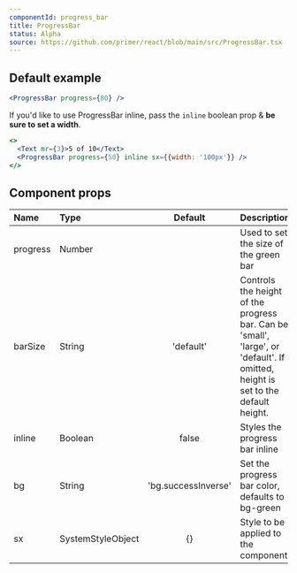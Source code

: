 ```yaml
---
componentId: progress_bar
title: ProgressBar
status: Alpha
source: https://github.com/primer/react/blob/main/src/ProgressBar.tsx
---
```


## Default example

```jsx live
<ProgressBar progress={80} />
```

If you'd like to use ProgressBar inline, pass the `inline` boolean prop & **be sure to set a width**.

```jsx live
<>
  <Text mr={3}>5 of 10</Text>
  <ProgressBar progress={50} inline sx={{width: '100px'}} />
</>
```

## Component props

| Name     | Type              |       Default       | Description                                                                                                                      |
| :------- | :---------------- | :-----------------: | :------------------------------------------------------------------------------------------------------------------------------- |
| progress | Number            |                     | Used to set the size of the green bar                                                                                            |
| barSize  | String            |      'default'      | Controls the height of the progress bar. Can be 'small', 'large', or 'default'. If omitted, height is set to the default height. |
| inline   | Boolean           |        false        | Styles the progress bar inline                                                                                                   |
| bg       | String            | 'bg.successInverse' | Set the progress bar color, defaults to bg-green                                                                                 |
| sx       | SystemStyleObject |         {}          | Style to be applied to the component                                                                                             |
